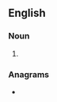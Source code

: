 {{also|plûtes}}
==English==

===Noun===
{{head|en|noun plural form}}

# {{plural of|plute|lang=en}}

===Anagrams===
* {{anagrams|en|a=elpstu|-tuples|let-ups|letups|sepult|tuples}}